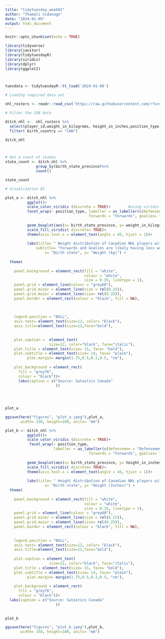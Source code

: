 ```yaml
---
title: "tidytuesday_week02"
author: "Thamali Vidanage"
date: "2024-01-09"
output: html_document
---
```


```r
knitr::opts_chunk$set(echo = TRUE)
```



```r
library(tidyverse)
library(janitor)
library(tidytuesdayR)
library(viridis)
library(dplyr)
library(ggplot2)




```

```r
tuesdata <- tidytuesdayR::tt_load('2024-01-09')

```






```r
# Loading required data set

nhl_rosters <- readr::read_csv('https://raw.githubusercontent.com/rfordatascience/tidytuesday/master/data/2024/2024-01-09/nhl_rosters.csv')
```




```r

# Filter the CAN data

ditch_nhl <-  nhl_rosters %>%
  select(player_id,weight_in_kilograms, height_in_inches,position_type, birth_city, birth_state_province, birth_country)%>%
  filter( birth_country == "CAN")

ditch_nhl




```

```r

# Get a count of states
state_count <- ditch_nhl %>%
              group_by(birth_state_province)%>%
              count()

state_count
```





```r

# Visualization 01 

plot_a <- ditch_nhl %>%
          ggplot()+
          scale_color_viridis (discrete = TRUE)+        #using viridis as the color pallete
          facet_wrap(~ position_type, labeller = as_labeller(c(defensemen = "Defensemen", 
                                      forwards = "Forwards", goalies= "Goalies")))+   #rearranging the panel labels
          
          geom_boxplot(aes(x= birth_state_province, y= weight_in_kilograms, fill= birth_state_province ) , na.rm= TRUE )+
          scale_fill_viridis( discrete= TRUE)+
          theme(axis.text.x = element_text(angle = 45, hjust = 1))+
          
          labs(title= " Weight distribution of Canadian NHL players with their position type",
              subtitle= "Forwards and Goalies are likely having less weights than the defensemen", 
                  x= "Birth state", y= "Weight (kg)") + 
          
  theme(
          
    panel.background = element_rect(fill = "white",
                                    colour = "white",
                                    size = 0.35, linetype = 1),
    panel.grid = element_line(colour = "grey60"), 
    panel.grid.minor = element_line(size = rel(0.25)),
    panel.grid.major = element_line(size= rel(0.25)),
    panel.border = element_rect(colour = "black", fill = NA),
   
    
    
    legend.position = "NULL",
    axis.text= element_text(size=12, color= "black"),
    axis.title=element_text(size=12,face="bold"),
     
                         
    plot.caption =  element_text(
                    size=12, color="black", face="italic"),
    plot.title = element_text(size= 15, face= "bold"),
    plot.subtitle = element_text(size= 14, face= "plain"),
          plot.margin= margin(1.75,0.5,0.2,0.5, "cm"),
    
    plot.background = element_rect(
      fill = "grey76",
      colour = "black"))+
      labs(caption = c("Source: Satastics Canada" 
                       ))

  
          
          
plot_a

```


```r
ggsave(here("figures", "plot_a.jpeg"),plot_a,
       width= 150, height=100, units= "mm")
```


```r

plot_b <- ditch_nhl %>%
          ggplot()+
          scale_color_viridis (discrete = TRUE)+
           facet_wrap(~ position_type,
                      labeller = as_labeller(c(defensemen = "Defensemen",
                                      forwards = "Forwards", goalies= "Goalies")))+
          
          geom_boxplot(aes(x= birth_state_province, y= height_in_inches, fill= birth_state_province ) , na.rm= TRUE )+
          scale_fill_viridis( discrete= TRUE)+
          theme(axis.text.x = element_text(angle = 45, hjust = 1))+
          
          labs(title= " Height distribution of Canadian NHL players with their position type",                                      subtitle= "Defensemen are much taller than forwards and goalies. In Nova Scotia, the heights of the goalies are considerably low.  ", 
                  x= "Birth state", y= "Height (Inches)") + 
  theme(
          
    panel.background = element_rect(fill = "white",
                                    colour = "white",
                                    size = 0.35, linetype = 1),
    panel.grid = element_line(colour = "grey60"), 
    panel.grid.minor = element_line(size = rel(0.25)),
    panel.grid.major = element_line(size= rel(0.25)),
    panel.border = element_rect(colour = "black", fill = NA),
    
    
    legend.position = "NULL",
    axis.text= element_text(size=12, color= "black"),
    axis.title=element_text(size=12,face="bold"),
                              
    plot.caption = element_text(
                    size=12, color="black", face="italic"),
    plot.title = element_text(size= 15, face= "bold"),
    plot.subtitle = element_text(size= 14, face= "plain"),
          plot.margin= margin(1.75,0.5,0.2,0.5, "cm"),
    
    plot.background = element_rect(
      fill = "grey76",
      colour = "black"))+
  labs(caption = c("Source: Satastics Canada" 
                       ))
          
          
plot_b
```





```r
ggsave(here("figures", "plot_b.jpeg"),plot_b,
       width= 150, height=100, units= "mm")
```

